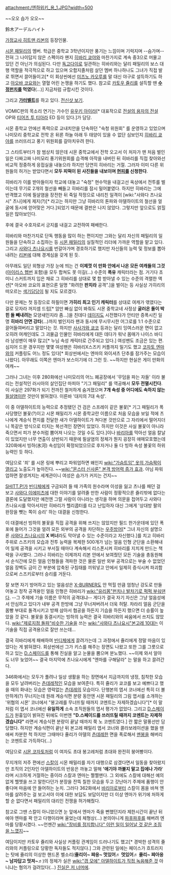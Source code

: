 attachment:/엔하위키_용_1.JPG?width=500

~~오오 슴가 오오~~

鈴木アーデルハイト

[[가정교사 히트맨 리본]]의 등장인물.

[[시몬 패밀리]]의 멤버. 학급은 중학교 3학년이지만 풍기는 느낌이며 기럭지며 --슴가며-- 전혀 그 나이답지 않은 스펙이라 왠지 [[히바리 쿄야]]와 마찬가지로 계속 중3으로 머물고 있던 건 아닌가 의심된다. 다만 [[독고다이]]로 일관하는 히바리와는 달리 패밀리의 보스 대행 역할을 적극적으로 하고 있으며 오합지졸처럼 살던 멤버 하나하나도 그녀가 직접 발로 뛰면서 끌어들이고[* 이 회상씬에선 [[미즈노 카오루]]를 말 대신 야구로 설득하기도 하고 [[아오바 코요]]와는 열혈 어린 논쟁을 하기도 했다. 참고로 [[카토우 쥴리]]를 설득할 땐 '''[[수정펀치]]를 먹였다'''(...)] 지금처럼 규합시킨 것이다.

그리고 '''[[가터벨트]]'''를 하고 있다. [http://stat.ameba.jp/user_images/20100329/13/57sou/ed/bc/j/t02200391_0480085410472107499.jpg 전신샷 보기].

VOMIC판의 목소리 연기는 가수인 [[유우키 아이라]][* 대표작으로 [[전설의 용자의 전설]] OP와 [[티어즈 투 티아라]] ED 등이 있다.]가 담당.

시몬 중학교 안에선 폭력으로 교내치안을 단속하던 "숙청 위원회" 를 운영하고 있었으며 나미모리 중학교로 전학 온 뒤론 하늘 아래 두 태양이 있을 수 없단 심보인지 [[히바리 쿄야]]를 쓰러뜨리고 풍기 위원회를 갈아치우려 한다.

그 스타트부터가 참 범상치 않은데 시몬 중학교에서 전학 오고서 이 처자가 맨 처음 벌인 일은 다짜고짜 나미모리 풍기위원회를 습격해 아작을 내버린 뒤 히바리를 직접 찾아와선 비교적 정중하게 응접실을 내놓으라 하지만 당연히 히바리는 거절. 그러자 이미 다른 위원들의 허가는 받았다면서 '''모두 피떡이 된 사진들을 내보이며 [[현피]]를 신청한다'''.

히바리가 이를 받아들이자 학교에 대놓고 "숙청" 현수막을 내걸고선 옥상에서 전투를 벌이는데 무기로 2개의 철선을 빼들고 히바리를 잠시 밀어붙였다. 하지만 히바리는 그에 반격했고 이에 필살염을 장전한 뒤 죽일 작정으로 내리친 일격이 [wiki:"사와다 츠나요시" 츠나]에게 제지(?)[* 라고는 하지만 그냥 히바리의 톤파와 아델하이트의 철선을 얼굴에 동시에 얻어맞은 거다.]되었기 때문에 결판은 나지 않았다. 그렇지만 앞으로도 얽힐 일은 많아보인다.

후에 결국 수호자로서 긍지를 내걸고 교전하여 패배한다.

히바리와 마찬가지로 단독 행동을 많이 하는 편이지만 그와는 달리 자신의 패밀리의 일원들을 단속하고 소집하는 등 [[시몬 패밀리]]의 실질적인 리더에 가까운 역할을 맡고 있다. 그리고 [[사와다 츠나요시]]를 번갈아가며 경호하기로 했지만 자신들의 능력 및 정보를 뽑아내려는 [[리본]]에 대해 경계심을 갖게 된 듯.

아무래도 일단 외형상 가장 눈에 띄는 건 '''이제껏 이 만화 안에서 나온 모든 여캐들의 그것'''([[아이리스 헵번]] 포함)을 모두 합쳐도 못 이길(...) 수준의 '''폭유''' 캐릭터라는 점. 거기다 초미니 스커트까지 입은 채로 그 히바리를 상대로 몇 합 받아낼 수 있는 수준의 격렬한 액션[* 아오바 코요의 표현으론 일명 "화려한 '''판치라''' 공격".]을 벌이는 등 사실상 가히리의 떠오르는 [[색기담당]]이 될 지도 모르겠다.

다만 문제는 첫 등장으로 하필이면 '''가히리 최고 인기 캐릭터'''를 상대로 여캐가 엮였다는 걸로 모자라 꺼지셈 드립[* 암만 빠심 없이 봐줘도 시몬 중학교네 사정상 '''굴러온 돌이 박힌 돌 빼내려는''' 모양새인지라 좀...]을 친데다 [[데이지]]도 시전했다가 안티만 증폭시킨 일명 '''히바리 안면 강타'''(...)까지 벌인지라 팬과 동시에 무시무시한 어그로를 1:1 수준으로 끌어들여버리고 말았다는 것. 하지만 [[사사가와 쿄코]] 등과는 달리 잉여스러운 면이 없고 오히려 여캐인데도 그 괴물급 인물인 히바리에게 대든 데다가 워낙 몸매가 나이스 바디라 남성팬이 매우 많고[* 누님 속성 캐릭터로 간주되고 있다.] 여성팬도 조금은 있는 편. 심지어 드문 경우지만 몇몇 여성팬은 히바리X스즈키 커플까지 밀기도 했고 [[코자토 엔마]]와의 커플링도 어느 정도 있다[* 회상씬에서는 엔마의 와이셔츠 단추를 잠가주는 모습이 나왔다]. 아무래도 이쪽은 엔마가 보스이기에 더 그런 듯. ~~하지만 현실은 게이 만화의 여캐~~

그러나 그녀는 이후 280화에선 나미모리의 어느 폐공장에서 '무덤을 파는 자들' 이라 불리는 전설적인 러시아의 살인집단 마피아 "기그 패밀리" 를 역공해서 '''모두 전멸시킨다'''. 이 사실은 297화가 되기 전까진 철저하게 숨겨졌으며 '''7개 속성 중 어디에도 속하지 않는''' [[필살염]]이란 것만이 밝혀졌다. 이른바 '대지의 7대 속성'.

이 중 아델하이트의 능력으로 추정됐던 건 검은 스프레이 같은 불꽃[* 기그 패밀리가 폭사당했던 불꽃(?)이고 시몬 패밀리가 시몬 중학교란 이름으로 처음 모습을 보일 적에 츠나에게 계승식 편지를 전달한 새가 아델하이트가 쳐다본 것만으로 그 자리에서 떨어지더니 똑같은 방식으로 터지는 복선격인 장면이 있었다. 하지만 이것은 사실 불꽃이 아니라 죽으면서 피가 분수처럼 뿜어져 나오는 것일 수도 있다.]이나 [[바리아]]를 막아선 얼음 칼날이 있었지만 너무 연출이 상반되기 때문에 필살염의 정체가 뭔지 굉장히 애매모호했는데 320화에서 빙하(氷河) 속성임이 확정되었으므로 후자거나 둘 다 빙하 속성 불꽃의 하위능력인 듯 하다.

여담으로 '죄' 를 시몬 링에 뿌리고 파워업하면 왜인지 [[wiki:"가슴트임" 옷의 가슴팍이 열리고]] 노출도가 높아진다. ~~[[wiki:"몬스터 신사론" 본격 방어력 증가 효과]]. 아님 파워업하면 잘생겨지는 세계관이니 여성은 슴가가 커지는 건지~~

[[SHITT.P!]]가 [[빈디체]]에게 구금되려 들 때 가족의 원수라며 이성을 잃고 츠나를 패던 걸 보고 [[사와다 이에미츠]]에 대한 이야기를 알려줄 만한 사람이 정황적으론 쥴리밖에 없다는 결론에 도달했지만 예전엔 그럴 사람이 아니라는 생각을 하며 의문을 접어두고 사와다 츠나요시를 막아서지만 히바리가 헬리콥터를 타고 난입하자 대신 그에게 '상대방 팔의 완장을 뺏는 쪽이 승리' 하는 대결을 신청한다.

이 대결에선 빙하의 불꽃을 직접 공격을 위해 쓰지는 않았지만 필드 한가운데에 있던 폭포에 들어가 그것을 얼려 모든 외부의 공격을 차단하는 [[우주방어]][* 그녀 자신의 설명으론 [[사와다 츠나요시]]의 '''X 버너'''라도 막아낼 수 있는 수준이라고 자신했다.]를 치고 히바리 주위로 스즈키의 모습과 전투 능력을 복제한 500개가 넘는 얼음 인형 군단을 소환해내어 일제 공격을 시키고 부서질 때마다 계속해서 리스폰시켜 히바리를 지치게 만드는 책략을 구사했다. 그러나 히바리는 이제까지 리본 안에서 보여줬던 모든 기술을 총동원해서 순식간에 모든 얼음 인형들을 격파한 것은 물론 일반 외부 공격으로는 부술 수 없었던 얼음 장벽도 금이 간 부분에 압축된 구침태를 끼워넣고 안에서 일제히 증식시켜 파괴함으로써 스즈키로부터 승리를 거둔다.

잘 보면 자기 방어하고 있는 얼음성은 [[X-BURNER]]도 안 먹힐 만큼 엄청난 강도로 만들어놓고 정작 공격용인 얼음 인형은 히바리가 [[wiki:"유리몸"펀치나 발차기로 퍽퍽 부숴댄다]]. --그 주제에 기술 이름은 무적의 공격대냐-- 게다가 결국 자기 자신은 그냥 얼음성에서 안심하고 있다가 내부 공격 한방에 그냥 무너져버려서 더욱 허탈. 차라리 얼음 군단을 몸빵 부대로 돌격시키고 방패 삼아서 협공을 하든지 기습을 하든지 했으면 더 승률이 높았을 것 같다. 불꽃을 동결시키는 빙하의 능력은 결국 히바리와의 싸움에서 쓰지도 않았다. [[wiki:"제로지점 돌파"비슷한 기술]]을 쓰는 [[wiki:"사와다 츠나요시"본고레 10대]]는 이 기술을 직접 공격용으로 잘만 쓰는데... 

결국 히바리에게 패배하여 [[빈디체]]에게 끌려가는데 그 과정에서 쥴리에게 정말 마음이 있었다는 게 밝혀졌다. 회상씬에선 그가 키스를 해주는 장면도 나왔고 또한 그를 그릇으로 하고 있는 [[D.스페이드]]를 통해 진실을 알고 눈물을 뿜으며 분노했다. ~~이제 와서 알아도 너무 늦었어~~ 결국 마지막에 츠나요시에게 "엔마를 구해달라" 는 말을 하고 끌려간다. 

346화에서는 모두가 풀려나 일상 생활을 하는 장면에서 지금까지의 냉정, 침착한 모습을 모두 날려버리는 [[츤데레]]적인 모습을 보여준다. 특히 쥴리가 쿄코를 보고 예쁘다고 했을 때의 화내는 모습은 영락없는 [[츤데레]]의 모습이다. 단행본의 엽서 코너에선 특히 더 볼만하게(?) 무너지는데 원래 계승식편 분량 동안엔 시몬 패밀리의 그림 엽서를 소개하는 '위협의 시몬' 코너에서 "봉고레를 무너뜨릴 때까지 코멘트는 자제하겠습니다"[* 이 말처럼 이 엽서 코너에선 '''유일하게''' 소속 조직원들의 엽서 평가가 없었다. 그리고 [[D.스페이드]]가 원흉임이 밝혀진 뒤에도 이번엔 '''"D.스페이드를 쓰러뜨릴 때까지 코멘트는 자제하겠습니다"''' 라면서 계승식편 분량이 끝날 때까지 쭉 노 코멘트였다.] 란 짧은 말풍선만 담당했다. 하지만 계승식편이 끝난 뒤 본고레 패밀리 엽서 코너와 콜라보레이션을 했을 땐 애써 차분한 척 하지만 그때마다 쥴리가 아델의 [[츤데레]]한 면을 폭로해서 [[멘붕]]을 해버리는 코멘트로 가득하다(...)

여담으로 [[시몬 코자토]]처럼 이 여자도 초대 봉고레처럼 초대와 완전히 붕어빵이다.

무지개의 저주 편에선 [[스칼]]이 시몬 패밀리를 자기 대행으로 삼겠다면서 일동을 찾아왔지만 조직의 2인자인 아델하이트의 반응은 까놓고 말해 ''''애기야 까불지 말고 집에나 가라'''' 라며 시크하게 거절하는 중이라 스칼과 엔마는 쩔쩔맨다. 그 외에도 스칼에 대해선 예의없게 헬멧을 쓰고 말한다던가 분장을 잔뜩 칠한 모습을 두고 갓난아기 주제에 품행이 안 좋다며 마음에 안 들어하는 눈치. 그러다 362화에서 [[바리아]]로부터 스칼이 몸을 바쳐 엔마를 살려주는 걸 보고서야 이에 대한 보답도 보답이지만 더 이상 엔마가 위기에 처하게 할 순 없다면서 패밀리의 대리인 전쟁을 허가해줬다.

참고로 그땐 스칼이 아니었으면 눈 앞에서 엔마가 죽을 뻔했던지라 제한시간이 끝난 뒤에야 엔마를 꽉 안고 다행이라며 울었는데 체형상(...) 본의아니게 [[파후파후]]를 해버려 엔마를 당황시켰다. ~~언젠간 [[wiki:"장비를 정지합니다" 이런 일이 일어날 것 같은 조짐을 느꼈지]]~~

여담이지만 카토우 쥴리와 사실상 커플링 관계임이 드러나기도 했고[* 경박한 성격의 쥴리와의 커플링으로 당황한 독자들도 적지않다.]  그와 관련된 일에는 페이스가 흐트러지는 탓에 쥴리의 이상한 핸드폰 벨소리('''쥴리이~ 쨔응~ 멋있어♬ 멋있어♬ 쥴리~ 쨔아응~ 남자답고 멋져~♬''')의 정체가 실은 [[wiki:"갭 모에" 아델하이트가 직접 녹음해준 것]] 아니냐는 혐의가 걸려있다(...) [[진실은 저 너머에]].
